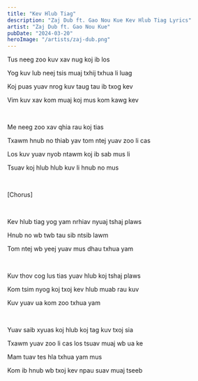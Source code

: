 ```yaml
---
title: "Kev Hlub Tiag"
description: "Zaj Dub ft. Gao Nou Kue Kev Hlub Tiag Lyrics"
artist: "Zaj Dub ft. Gao Nou Kue"
pubDate: "2024-03-20"
heroImage: "/artists/zaj-dub.png"
---
```


Tus neeg zoo kuv xav nug koj ib los

Yog kuv lub neej tsis muaj txhij txhua li luag

Koj puas yuav nrog kuv taug tau ib txog kev

Vim kuv xav kom muaj koj mus kom kawg kev

<br />

Me neeg zoo xav qhia rau koj tias

Txawm hnub no thiab yav tom ntej yuav zoo li cas

Los kuv yuav nyob ntawm koj ib sab mus li

Tsuav koj hlub hlub kuv li hnub no mus

<br />

[Chorus]

<br />

Kev hlub tiag yog yam nrhiav nyuaj tshaj plaws

Hnub no wb twb tau sib ntsib lawm

Tom ntej wb yeej yuav mus dhau txhua yam

<br />

Kuv thov cog lus tias yuav hlub koj tshaj plaws

Kom tsim nyog koj txoj kev hlub muab rau kuv

Kuv yuav ua kom zoo txhua yam

<br />

Yuav saib xyuas koj hlub koj tag kuv txoj sia

Txawm yuav zoo li cas los tsuav muaj wb ua ke

Mam tuav tes hla txhua yam mus

Kom ib hnub wb txoj kev npau suav muaj tseeb
